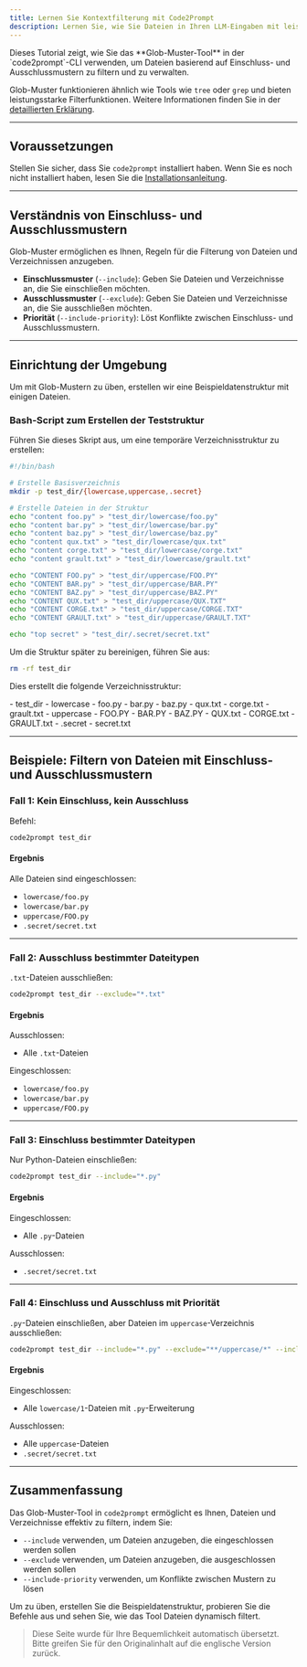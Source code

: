 ```yaml
---
title: Lernen Sie Kontextfilterung mit Code2Prompt
description: Lernen Sie, wie Sie Dateien in Ihren LLM-Eingaben mit leistungsstarken Filteroptionen ausschließen oder einschließen können.
---
```



<Card title="Tutorial-Überblick">
  Dieses Tutorial zeigt, wie Sie das **Glob-Muster-Tool** in der
  `code2prompt`-CLI verwenden, um Dateien basierend auf Einschluss- und
  Ausschlussmustern zu filtern und zu verwalten.
</Card>

Glob-Muster funktionieren ähnlich wie Tools wie `tree` oder `grep` und bieten leistungsstarke Filterfunktionen. Weitere Informationen finden Sie in der [detaillierten Erklärung](/docs/explanations/glob_patterns).

---

## Voraussetzungen

Stellen Sie sicher, dass Sie `code2prompt` installiert haben. Wenn Sie es noch nicht installiert haben, lesen Sie die [Installationsanleitung](/docs/how_to/install).

---

## Verständnis von Einschluss- und Ausschlussmustern

Glob-Muster ermöglichen es Ihnen, Regeln für die Filterung von Dateien und Verzeichnissen anzugeben.

- **Einschlussmuster** (`--include`): Geben Sie Dateien und Verzeichnisse an, die Sie einschließen möchten.
- **Ausschlussmuster** (`--exclude`): Geben Sie Dateien und Verzeichnisse an, die Sie ausschließen möchten.
- **Priorität** (`--include-priority`): Löst Konflikte zwischen Einschluss- und Ausschlussmustern.

---

## Einrichtung der Umgebung

Um mit Glob-Mustern zu üben, erstellen wir eine Beispieldatenstruktur mit einigen Dateien.

### Bash-Script zum Erstellen der Teststruktur

Führen Sie dieses Skript aus, um eine temporäre Verzeichnisstruktur zu erstellen:

```bash
#!/bin/bash

# Erstelle Basisverzeichnis
mkdir -p test_dir/{lowercase,uppercase,.secret}

# Erstelle Dateien in der Struktur
echo "content foo.py" > "test_dir/lowercase/foo.py"
echo "content bar.py" > "test_dir/lowercase/bar.py"
echo "content baz.py" > "test_dir/lowercase/baz.py"
echo "content qux.txt" > "test_dir/lowercase/qux.txt"
echo "content corge.txt" > "test_dir/lowercase/corge.txt"
echo "content grault.txt" > "test_dir/lowercase/grault.txt"

echo "CONTENT FOO.py" > "test_dir/uppercase/FOO.PY"
echo "CONTENT BAR.py" > "test_dir/uppercase/BAR.PY"
echo "CONTENT BAZ.py" > "test_dir/uppercase/BAZ.PY"
echo "CONTENT QUX.txt" > "test_dir/uppercase/QUX.TXT"
echo "CONTENT CORGE.txt" > "test_dir/uppercase/CORGE.TXT"
echo "CONTENT GRAULT.txt" > "test_dir/uppercase/GRAULT.TXT"

echo "top secret" > "test_dir/.secret/secret.txt"
```

Um die Struktur später zu bereinigen, führen Sie aus:

```bash
rm -rf test_dir
```

Dies erstellt die folgende Verzeichnisstruktur:


<FileTree>
  - test_dir - lowercase - foo.py - bar.py - baz.py - qux.txt - corge.txt -
  grault.txt - uppercase - FOO.PY - BAR.PY - BAZ.PY - QUX.txt - CORGE.txt -
  GRAULT.txt - .secret - secret.txt
</FileTree>

---

## Beispiele: Filtern von Dateien mit Einschluss- und Ausschlussmustern

### Fall 1: Kein Einschluss, kein Ausschluss

Befehl:

```bash
code2prompt test_dir
```

#### Ergebnis

Alle Dateien sind eingeschlossen:

- `lowercase/foo.py`
- `lowercase/bar.py`
- `uppercase/FOO.py`
- `.secret/secret.txt`

---

### Fall 2: Ausschluss bestimmter Dateitypen

`.txt`-Dateien ausschließen:

```bash
code2prompt test_dir --exclude="*.txt"
```

#### Ergebnis

Ausschlossen:

- Alle `.txt`-Dateien

Eingeschlossen:

- `lowercase/foo.py`
- `lowercase/bar.py`
- `uppercase/FOO.py`

---

### Fall 3: Einschluss bestimmter Dateitypen

Nur Python-Dateien einschließen:

```bash
code2prompt test_dir --include="*.py"
```

#### Ergebnis

Eingeschlossen:

- Alle `.py`-Dateien

Ausschlossen:

- `.secret/secret.txt`

---

### Fall 4: Einschluss und Ausschluss mit Priorität

`.py`-Dateien einschließen, aber Dateien im `uppercase`-Verzeichnis ausschließen:

```bash
code2prompt test_dir --include="*.py" --exclude="**/uppercase/*" --include-priority=true
```

#### Ergebnis

Eingeschlossen:

- Alle `lowercase/1`-Dateien mit `.py`-Erweiterung

Ausschlossen:

- Alle `uppercase`-Dateien
- `.secret/secret.txt`

---

## Zusammenfassung

Das Glob-Muster-Tool in `code2prompt` ermöglicht es Ihnen, Dateien und Verzeichnisse effektiv zu filtern, indem Sie:

- `--include` verwenden, um Dateien anzugeben, die eingeschlossen werden sollen
- `--exclude` verwenden, um Dateien anzugeben, die ausgeschlossen werden sollen
- `--include-priority` verwenden, um Konflikte zwischen Mustern zu lösen

Um zu üben, erstellen Sie die Beispieldatenstruktur, probieren Sie die Befehle aus und sehen Sie, wie das Tool Dateien dynamisch filtert.

> Diese Seite wurde für Ihre Bequemlichkeit automatisch übersetzt. Bitte greifen Sie für den Originalinhalt auf die englische Version zurück.
